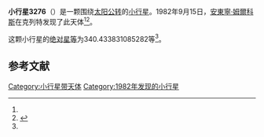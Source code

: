 {{Infobox planet
| bgcolour = #FFFFC0
| name = 3276 Porta Coeli
| symbol = 
| image = 
| caption = 
| discovery = yes
| discovery_ref = 
| discoverer = [[安東寧·姆爾科斯|安東寧·姆爾科斯]]
| discovery_site = [[克列特|克列特]] 
| discovered = 1982年9月15日
| designations = yes
| mp_name = 
| named_after = 
| alt_names = 1982 RZ1/ 1974 HO1 / 1984 AA1
| mp_category = [[主带小行星|主带小行星]]
| orbit_ref = <ref name="a">[http://ssd.jpl.nasa.gov/sbdb.cgi?sstr=3276 3276 Porta Coeli] {{Wayback|url=http://ssd.jpl.nasa.gov/sbdb.cgi?sstr=3276 |date=20200918012341 }}，小行星數據庫瀏覽器（JPL Small-Body Database Browser）－[[美国国家航空航天局|美国国家航空航天局]]喷气推进实验室</ref>
| epoch = 2456400.5 (2013年4月18日更新)
| aphelion = {{convert|3.641737060429429|AU|km|3|abbr=on|lk=out}}
| perihelion = {{convert|2.610575059347235|AU|km|3|abbr=on}}
| semimajor = {{convert|3.126156059888332|AU|km|3|abbr=on}}
| eccentricity = 0.164924908
| period = 2018.898143 [[日|日]]<br />5.53[[儒略年|儒略年]]
| avg_speed = 
| inclination = 2.671771937886538
| asc_node = 71.11316511344363
| mean_anomaly = 
| arg_peri = 340.433831085282
| satellites = 
| physical_characteristics = yes
| dimensions = 
| mass = 
| density = 
| surface_grav = 
| escape_velocity = 
| sidereal_day = 
| axial_tilt = 
| pole_ecliptic_lat = 
| pole_ecliptic_lon = 
| albedo = 
| temperatures= 
| temp_name1 = 
| mean_temp_1 = 
| max_temp_1 = 
| temp_name2 = 
| max_temp_2 = 
| spectral_type = 
| abs_magnitude = 340.433831085282
}}

'''小行星3276'''（{{lang-en|3276 Porta Coeli}}）是一颗围绕[[太阳|太阳]][[公转|公转]]的[[小行星|小行星]]。1982年9月15日，[[安東寧·姆爾科斯|安東寧·姆爾科斯]]在克列特发现了此天体<ref name="a" /><ref>{{cite news|title=小行星列表|url=http://cfa-www.harvard.edu/iau/lists/NumberedMPs.txt|accessdate=2013-07-08|newspaper=哈佛大学|archive-date=2008-05-17|archive-url=https://web.archive.org/web/20080517010638/http://cfa-www.harvard.edu/iau/lists/NumberedMPs.txt|dead-url=no}}</ref>。

这颗小行星的[[绝对星等|绝对星等]]为340.433831085282等<ref name="a" />。

==参考文献==
{{reflist}}
{{Minor Planet Number|[[小行星3275|小行星3275]]|[[小行星3277|小行星3277]]}}

{{小天体}}

[[Category:小行星带天体|Category:小行星带天体]]
[[Category:1982年发现的小行星|Category:1982年发现的小行星]]

{{asteroid-stub}}